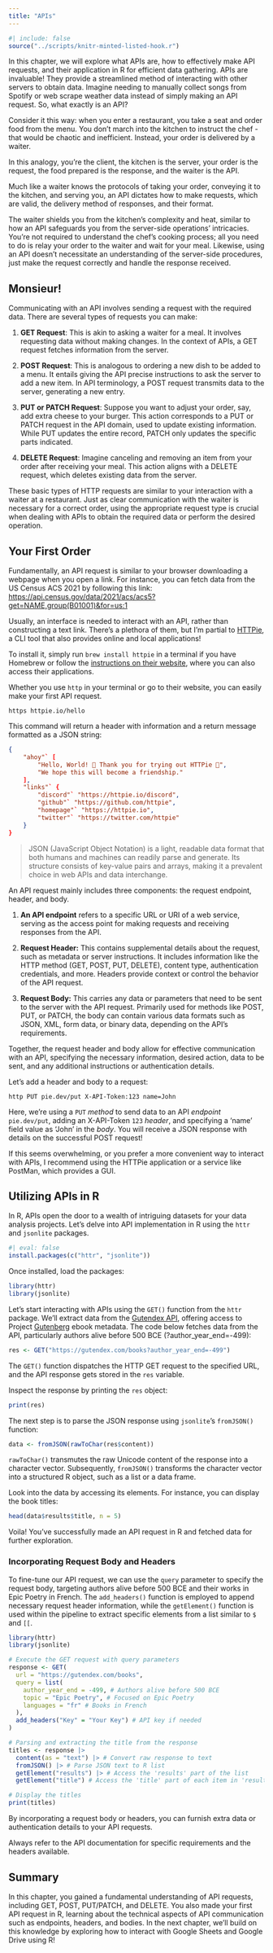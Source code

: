 ```yaml
---
title: "APIs"
---
```


```r
#| include: false
source("../scripts/knitr-minted-listed-hook.r")
```


In this chapter, we will explore what APIs are, how to effectively make API requests, and their application in R for efficient data gathering.
APIs are invaluable! They provide a streamlined method of interacting with other servers to obtain data. Imagine needing to manually collect songs from Spotify or web scrape weather data instead of simply making an API request. So, what exactly is an API?

Consider it this way: when you enter a restaurant, you take a seat and order food from the menu. You don't march into the kitchen to instruct the chef - that would be chaotic and inefficient. Instead, your order is delivered by a waiter.

In this analogy, you're the client, the kitchen is the server, your order is the request, the food prepared is the response, and the waiter is the API.

Much like a waiter knows the protocols of taking your order, conveying it to the kitchen, and serving you, an API dictates how to make requests, which are valid, the delivery method of responses, and their format.

The waiter shields you from the kitchen's complexity and heat, similar to how an API safeguards you from the server-side operations' intricacies. You're not required to understand the chef's cooking process; all you need to do is relay your order to the waiter and wait for your meal. Likewise, using an API doesn't necessitate an understanding of the server-side procedures, just make the request correctly and handle the response received.

## Monsieur!

Communicating with an API involves sending a request with the required data. There are several types of requests you can make:

1. **GET Request**: This is akin to asking a waiter for a meal. It involves requesting data without making changes. In the context of APIs, a GET request fetches information from the server.

2. **POST Request**: This is analogous to ordering a new dish to be added to a menu. It entails giving the API precise instructions to ask the server to add a new item. In API terminology, a POST request transmits data to the server, generating a new entry.

3. **PUT or PATCH Request**: Suppose you want to adjust your order, say, add extra cheese to your burger. This action corresponds to a PUT or PATCH request in the API domain, used to update existing information. While PUT updates the entire record, PATCH only updates the specific parts indicated.

4. **DELETE Request**: Imagine canceling and removing an item from your order after receiving your meal. This action aligns with a DELETE request, which deletes existing data from the server.

These basic types of HTTP requests are similar to your interaction with a waiter at a restaurant. Just as clear communication with the waiter is necessary for a correct order, using the appropriate request type is crucial when dealing with APIs to obtain the required data or perform the desired operation.

## Your First Order

Fundamentally, an API request is similar to your browser downloading a webpage when you open a link. For instance, you can fetch data from the US Census ACS 2021 by following this link: <https://api.census.gov/data/2021/acs/acs5?get=NAME,group(B01001)&for=us:1>

Usually, an interface is needed to interact with an API, rather than constructing a text link. There's a plethora of them, but I'm partial to [HTTPie](https://httpie.io/cli), a CLI tool that also provides online and local applications!

To install it, simply run `brew install httpie` in a terminal if you have Homebrew or follow the [instructions on their website](https://httpie.io/cli), where you can also access their applications.

Whether you use `http` in your terminal or go to their website, you can easily make your first API request.

`https httpie.io/hello`

This command will return a header with information and a return message formatted as a JSON string:

```json
{
    "ahoy"` [
        "Hello, World! 👋 Thank you for trying out HTTPie 🥳",
        "We hope this will become a friendship."
    ],
    "links"` {
        "discord"` "https://httpie.io/discord",
        "github"` "https://github.com/httpie",
        "homepage"` "https://httpie.io",
        "twitter"` "https://twitter.com/httpie"
    }
}
```

> JSON (JavaScript Object Notation) is a light, readable data format that both humans and machines can readily parse and generate. Its structure consists of key-value pairs and arrays, making it a prevalent choice in web APIs and data interchange.

An API request mainly includes three components: the request endpoint, header, and body.

1. **An API endpoint** refers to a specific URL or URI of a web service, serving as the access point for making requests and receiving responses from the API.

2. **Request Header:** This contains supplemental details about the request, such as metadata or server instructions. It includes information like the HTTP method (GET, POST, PUT, DELETE), content type, authentication credentials, and more. Headers provide context or control the behavior of the API request.

3. **Request Body:** This carries any data or parameters that need to be sent to the server with the API request. Primarily used for methods like POST, PUT, or PATCH, the body can contain various data formats such as JSON, XML, form data, or binary data, depending on the API's requirements.

Together, the request header and body allow for effective communication with an API, specifying the necessary information, desired action, data to be sent, and any additional instructions or authentication details.

Let's add a header and body to a request:

`http PUT pie.dev/put X-API-Token:123 name=John`

Here, we're using a `PUT` *method* to send data to an API *endpoint* `pie.dev/put`, adding an X-API-Token `123` *header*, and specifying a 'name' field value as 'John' in the *body*. You will receive a JSON response with details on the successful POST request!

If this seems overwhelming, or you prefer a more convenient way to interact with APIs, I recommend using the HTTPie application or a service like PostMan, which provides a GUI.

## Utilizing APIs in R

In R, APIs open the door to a wealth of intriguing datasets for your data analysis projects. Let's delve into API implementation in R using the `httr` and `jsonlite` packages.

```r
#| eval: false
install.packages(c("httr", "jsonlite"))
```

Once installed, load the packages:

```r
library(httr)
library(jsonlite)
```

Let's start interacting with APIs using the `GET()` function from the `httr` package. We'll extract data from the [Gutendex API](https://gutendex.com/), offering access to Project [Gutenberg](https://www.gutenberg.org/) ebook metadata. The code below fetches data from the API, particularly authors alive before 500 BCE (?author_year_end=-499):

```r
res <- GET("https://gutendex.com/books?author_year_end=-499") 
```

The `GET()` function dispatches the HTTP GET request to the specified URL, and the API response gets stored in the `res` variable.

Inspect the response by printing the `res` object:

```r
print(res)
```

The next step is to parse the JSON response using `jsonlite`'s `fromJSON()` function:

```r
data <- fromJSON(rawToChar(res$content))
```

`rawToChar()` transmutes the raw Unicode content of the response into a character vector. Subsequently, `fromJSON()` transforms the character vector into a structured R object, such as a list or a data frame.

Look into the data by accessing its elements. For instance, you can display the book titles:

```r
head(data$results$title, n = 5)
```

Voila! You've successfully made an API request in R and fetched data for further exploration.

### Incorporating Request Body and Headers

To fine-tune our API request, we can use the `query` parameter to specify the request body, targeting authors alive before 500 BCE and their works in Epic Poetry in French. The `add_headers()` function is employed to append necessary request header information, while the `getElement()` function is used within the pipeline to extract specific elements from a list similar to `$` and `[[`.


```r
library(httr)
library(jsonlite)

# Execute the GET request with query parameters
response <- GET(
  url = "https://gutendex.com/books",
  query = list(
    author_year_end = -499, # Authors alive before 500 BCE
    topic = "Epic Poetry", # Focused on Epic Poetry
    languages = "fr" # Books in French
  ),
  add_headers("Key" = "Your Key") # API key if needed
)

# Parsing and extracting the title from the response
titles <- response |>
  content(as = "text") |> # Convert raw response to text
  fromJSON() |> # Parse JSON text to R list
  getElement("results") |> # Access the 'results' part of the list
  getElement("title") # Access the 'title' part of each item in 'results'

# Display the titles
print(titles)

```

By incorporating a request body or headers, you can furnish extra data or authentication details to your API requests.

Always refer to the API documentation for specific requirements and the headers available.

## Summary

In this chapter, you gained a fundamental understanding of API requests, including GET, POST, PUT/PATCH, and DELETE. You also made your first API request in R, learning about the technical aspects of API communication such as endpoints, headers, and bodies. In the next chapter, we'll build on this knowledge by exploring how to interact with Google Sheets and Google Drive using R!

